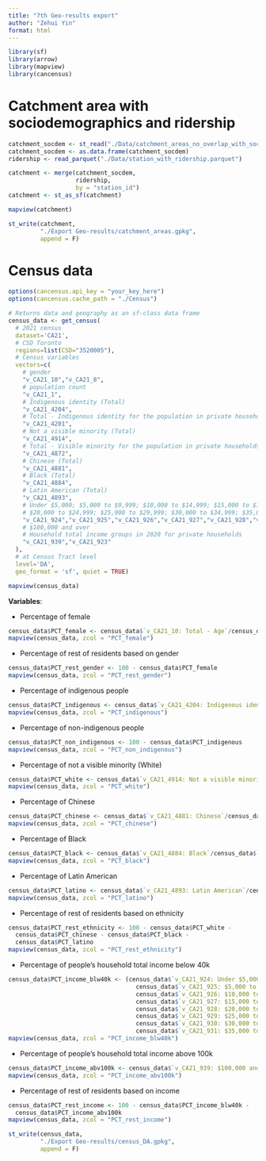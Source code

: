 ```yaml
---
title: "7th Geo-results export"
author: "Zehui Yin"
format: html
---
```


```r
library(sf)
library(arrow)
library(mapview)
library(cancensus)
```

# Catchment area with sociodemographics and ridership

```r
catchment_socdem <- st_read("./Data/catchment_areas_no_overlap_with_socdem.gpkg")
catchment_socdem <- as.data.frame(catchment_socdem)
ridership <- read_parquet("./Data/station_with_ridership.parquet")
```

```r
catchment <- merge(catchment_socdem,
                   ridership,
                   by = "station_id")
catchment <- st_as_sf(catchment)
```

```r
mapview(catchment)
```

```r
st_write(catchment, 
         "./Export Geo-results/catchment_areas.gpkg",
         append = F)
```

# Census data

```r
options(cancensus.api_key = "your_key_here")
options(cancensus.cache_path = "./Census")

# Returns data and geography as an sf-class data frame
census_data <- get_census(
  # 2021 census
  dataset='CA21',
  # CSD Toronto
  regions=list(CSD="3520005"),
  # Census variables
  vectors=c(
    # gender
    "v_CA21_10","v_CA21_8",
    # population count
    "v_CA21_1",
    # Indigenous identity (Total)
    "v_CA21_4204",
    # Total - Indigenous identity for the population in private households (Total)
    "v_CA21_4201",
    # Not a visible minority (Total)
    "v_CA21_4914",
    # Total - Visible minority for the population in private households (Total)
    "v_CA21_4872",
    # Chinese (Total)
    "v_CA21_4881",
    # Black (Total)
    "v_CA21_4884",
    # Latin American (Total)
    "v_CA21_4893",
    # Under $5,000; $5,000 to $9,999; $10,000 to $14,999; $15,000 to $19,999 ;
    # $20,000 to $24,999; $25,000 to $29,999; $30,000 to $34,999; $35,000 to $39,999
    "v_CA21_924","v_CA21_925","v_CA21_926","v_CA21_927","v_CA21_928","v_CA21_929","v_CA21_930","v_CA21_931",
    # $100,000 and over
    # Household total income groups in 2020 for private households
    "v_CA21_939","v_CA21_923"
  ),
  # at Census Tract level
  level='DA',
  geo_format = 'sf', quiet = TRUE)

mapview(census_data)
```

**Variables**:

- Percentage of female

```r
census_data$PCT_female <- census_data$`v_CA21_10: Total - Age`/census_data$`v_CA21_8: Total - Age`*100
mapview(census_data, zcol = "PCT_female")
```

- Percentage of rest of residents based on gender

```r
census_data$PCT_rest_gender <- 100 - census_data$PCT_female
mapview(census_data, zcol = "PCT_rest_gender")
```

- Percentage of indigenous people

```r
census_data$PCT_indigenous <- census_data$`v_CA21_4204: Indigenous identity (39)`/census_data$`v_CA21_4201: Total - Indigenous identity for the population in private households`*100
mapview(census_data, zcol = "PCT_indigenous")
```

- Percentage of non-indigenous people

```r
census_data$PCT_non_indigenous <- 100 - census_data$PCT_indigenous
mapview(census_data, zcol = "PCT_non_indigenous")
```

- Percentage of not a visible minority (White)

```r
census_data$PCT_white <- census_data$`v_CA21_4914: Not a visible minority`/census_data$`v_CA21_4872: Total - Visible minority for the population in private households`*100
mapview(census_data, zcol = "PCT_white")
```

- Percentage of Chinese

```r
census_data$PCT_chinese <- census_data$`v_CA21_4881: Chinese`/census_data$`v_CA21_4872: Total - Visible minority for the population in private households`*100
mapview(census_data, zcol = "PCT_chinese")
```

- Percentage of Black

```r
census_data$PCT_black <- census_data$`v_CA21_4884: Black`/census_data$`v_CA21_4872: Total - Visible minority for the population in private households`*100
mapview(census_data, zcol = "PCT_black")
```

- Percentage of Latin American

```r
census_data$PCT_latino <- census_data$`v_CA21_4893: Latin American`/census_data$`v_CA21_4872: Total - Visible minority for the population in private households`*100
mapview(census_data, zcol = "PCT_latino")
```

- Percentage of rest of residents based on ethnicity

```r
census_data$PCT_rest_ethnicity <- 100 - census_data$PCT_white - 
  census_data$PCT_chinese - census_data$PCT_black -
  census_data$PCT_latino
mapview(census_data, zcol = "PCT_rest_ethnicity")
```

- Percentage of people's household total income below 40k

```r
census_data$PCT_income_blw40k <- (census_data$`v_CA21_924: Under $5,000` +
                                    census_data$`v_CA21_925: $5,000 to $9,999` +
                                    census_data$`v_CA21_926: $10,000 to $14,999` +
                                    census_data$`v_CA21_927: $15,000 to $19,999` +
                                    census_data$`v_CA21_928: $20,000 to $24,999` +
                                    census_data$`v_CA21_929: $25,000 to $29,999` +
                                    census_data$`v_CA21_930: $30,000 to $34,999` +
                                    census_data$`v_CA21_931: $35,000 to $39,999`)/census_data$`v_CA21_923: Number of after-tax income recipients aged 15 years and over in private households in 2019`*100
mapview(census_data, zcol = "PCT_income_blw40k")
```

- Percentage of people's household total income above 100k

```r
census_data$PCT_income_abv100k <- census_data$`v_CA21_939: $100,000 and over`/census_data$`v_CA21_923: Number of after-tax income recipients aged 15 years and over in private households in 2019`*100
mapview(census_data, zcol = "PCT_income_abv100k")
```

- Percentage of rest of residents based on income

```r
census_data$PCT_rest_income <- 100 - census_data$PCT_income_blw40k -
  census_data$PCT_income_abv100k
mapview(census_data, zcol = "PCT_rest_income")
```

```r
st_write(census_data, 
         "./Export Geo-results/census_DA.gpkg",
         append = F)
```
